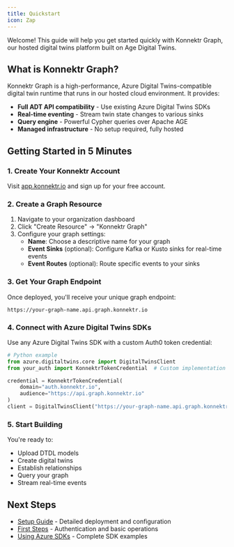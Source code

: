 ```yaml
---
title: Quickstart
icon: Zap
---
```


Welcome! This guide will help you get started quickly with Konnektr Graph, our hosted digital twins platform built on Age Digital Twins.

## What is Konnektr Graph?

Konnektr Graph is a high-performance, Azure Digital Twins-compatible digital twin runtime that runs in our hosted cloud environment. It provides:

- **Full ADT API compatibility** - Use existing Azure Digital Twins SDKs
- **Real-time eventing** - Stream twin state changes to various sinks
- **Query engine** - Powerful Cypher queries over Apache AGE
- **Managed infrastructure** - No setup required, fully hosted

## Getting Started in 5 Minutes

### 1. Create Your Konnektr Account
Visit [app.konnektr.io](https://app.konnektr.io) and sign up for your free account.

### 2. Create a Graph Resource
1. Navigate to your organization dashboard
2. Click "Create Resource" → "Konnektr Graph"
3. Configure your graph settings:
   - **Name**: Choose a descriptive name for your graph
   - **Event Sinks** (optional): Configure Kafka or Kusto sinks for real-time events
   - **Event Routes** (optional): Route specific events to your sinks

### 3. Get Your Graph Endpoint
Once deployed, you'll receive your unique graph endpoint:
```
https://your-graph-name.api.graph.konnektr.io
```

### 4. Connect with Azure Digital Twins SDKs
Use any Azure Digital Twins SDK with a custom Auth0 token credential:

```python
# Python example
from azure.digitaltwins.core import DigitalTwinsClient
from your_auth import KonnektrTokenCredential  # Custom implementation

credential = KonnektrTokenCredential(
    domain="auth.konnektr.io",
    audience="https://api.graph.konnektr.io"
)
client = DigitalTwinsClient("https://your-graph-name.api.graph.konnektr.io", credential)
```

### 5. Start Building
You're ready to:
- Upload DTDL models
- Create digital twins
- Establish relationships
- Query your graph
- Stream real-time events

## Next Steps

- [Setup Guide](./setup) - Detailed deployment and configuration
- [First Steps](./first-steps) - Authentication and basic operations
- [Using Azure SDKs](../how-to-guides/using-azure-digital-twins-sdks) - Complete SDK examples
